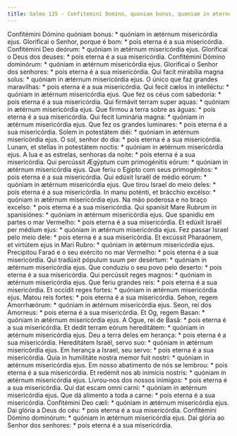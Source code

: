 ```yaml
---
title: Salmo 135 - Confitemini Domino, quoniam bonus, quoniam in æternum
---
```


<div class="grid grid-cols-2 gap-5">
  <span class="text-justify">
    Confitémini Dómino quóniam bonus: * quóniam in ætérnum misericórdia ejus.
  </span>
  <span class="text-justify">
    Glorificai o Senhor, porque é bom: * pois eterna é a sua misericórdia.
  </span>
  <span class="text-justify">
    Confitémini Deo deórum: * quóniam in ætérnum misericórdia ejus.
  </span>
  <span class="text-justify">
    Glorificai o Deus dos deuses: * pois eterna é a sua misericórdia.
  </span>
  <span class="text-justify">
    Confitémini Dómino dominórum: * quóniam in ætérnum misericórdia ejus.
  </span>
  <span class="text-justify">
    Glorificai o Senhor dos senhores: * pois eterna é a sua misericórdia.
  </span>
  <span class="text-justify">
    Qui facit mirabília magna solus: * quóniam in ætérnum misericórdia ejus.
  </span>
  <span class="text-justify">
    O único que faz grandes maravilhas: * pois eterna é a sua misericórdia.
  </span>
  <span class="text-justify">
    Qui fecit cælos in intelléctu: * quóniam in ætérnum misericórdia ejus.
  </span>
  <span class="text-justify">
    Que fez os céus com sabedoria: * pois eterna é a sua misericórdia.
  </span>
  <span class="text-justify">
    Qui firmávit terram super aquas: * quóniam in ætérnum misericórdia ejus.
  </span>
  <span class="text-justify">
    Que firmou a terra sobre as águas: * pois eterna é a sua misericórdia.
  </span>
  <span class="text-justify">
    Qui fecit luminária magna: * quóniam in ætérnum misericórdia ejus.
  </span>
  <span class="text-justify">
    Que fez os grandes luminares: * pois eterna é a sua misericórdia.
  </span>
  <span class="text-justify">
    Solem in potestátem diéi: * quóniam in ætérnum misericórdia ejus.
  </span>
  <span class="text-justify">
    O sol, senhor do dia: * pois eterna é a sua misericórdia.
  </span>
  <span class="text-justify">
    Lunam, et stellas in potestátem noctis: * quóniam in ætérnum misericórdia
    ejus.
  </span>
  <span class="text-justify">
    A lua e as estrelas, senhoras da noite: * pois eterna é a sua misericórdia.
  </span>
  <span class="text-justify">
    Qui percússit Ægýptum cum primogénitis eórum: * quóniam in ætérnum
    misericórdia ejus.
  </span>
  <span class="text-justify">
    Que feriu o Egipto com seus primogénitos: * pois eterna é a sua
    misericórdia.
  </span>
  <span class="text-justify">
    Qui edúxit Israël de médio eórum: * quóniam in ætérnum misericórdia ejus.
  </span>
  <span class="text-justify">
    Que tirou Israel do meio deles: * pois eterna é a sua misericórdia.
  </span>
  <span class="text-justify">
    In manu poténti, et brácchio excélso: * quóniam in ætérnum misericórdia
    ejus.
  </span>
  <span class="text-justify">
    Na mão poderosa e no braço excelso: * pois eterna é a sua misericórdia.
  </span>
  <span class="text-justify">
    Qui spanísit Mare Rubrum in spanisiónes: * quóniam in ætérnum misericórdia
    ejus.
  </span>
  <span class="text-justify">
    Que spanidiu em partes o mar Vermelho: * pois eterna é a sua misericórdia.
  </span>
  <span class="text-justify">
    Et edúxit Israël per médium ejus: * quóniam in ætérnum misericórdia ejus.
  </span>
  <span class="text-justify">
    Fez passar Israel pelo meio dele: * pois eterna é a sua misericórdia.
  </span>
  <span class="text-justify">
    Et excússit Pharaónem, et virtútem ejus in Mari Rubro: * quóniam in ætérnum
    misericórdia ejus.
  </span>
  <span class="text-justify">
    Precipitou Faraó e o seu exército no mar Vermelho: * pois eterna é a sua
    misericórdia.
  </span>
  <span class="text-justify">
    Qui tradúxit pópulum suum per desértum: * quóniam in ætérnum misericórdia
    ejus.
  </span>
  <span class="text-justify">
    Que conduziu o seu povo pelo deserto: * pois eterna é a sua misericórdia.
  </span>
  <span class="text-justify">
    Qui percússit reges magnos: * quóniam in ætérnum misericórdia ejus.
  </span>
  <span class="text-justify">
    Que feriu grandes reis: * pois eterna é a sua misericórdia.
  </span>
  <span class="text-justify">
    Et occídit reges fortes: * quóniam in ætérnum misericórdia ejus.
  </span>
  <span class="text-justify">
    Matou reis fortes: * pois eterna é a sua misericórdia.
  </span>
  <span class="text-justify">
    Sehon, regem Amorrhæórum: * quóniam in ætérnum misericórdia ejus.
  </span>
  <span class="text-justify">
    Seon, rei dos Amorreus: * pois eterna é a sua misericórdia.
  </span>
  <span class="text-justify">
    Et Og, regem Basan: * quóniam in ætérnum misericórdia ejus.
  </span>
  <span class="text-justify">
    A Ogue, rei de Basã: * pois eterna é a sua misericórdia.
  </span>
  <span class="text-justify">
    Et dedit terram eórum hereditátem: * quóniam in ætérnum misericórdia ejus.
  </span>
  <span class="text-justify">
    Deu a terra deles em herança: * pois eterna é a sua misericórdia.
  </span>
  <span class="text-justify">
    Hereditátem Israël, servo suo: * quóniam in ætérnum misericórdia ejus.
  </span>
  <span class="text-justify">
    Em herança a Israel, seu servo: * pois eterna é a sua misericórdia.
  </span>
  <span class="text-justify">
    Quia in humilitáte nostra memor fuit nostri: * quóniam in ætérnum
    misericórdia ejus.
  </span>
  <span class="text-justify">
    Em nosso abatimento de nós se lembrou: * pois eterna é a sua misericórdia.
  </span>
  <span class="text-justify">
    Et redémit nos ab inimícis nostris: * quóniam in ætérnum misericórdia ejus.
  </span>
  <span class="text-justify">
    Livrou-nos dos nossos inimigos: * pois eterna é a sua misericórdia.
  </span>
  <span class="text-justify">
    Qui dat escam omni carni: * quóniam in ætérnum misericórdia ejus.
  </span>
  <span class="text-justify">
    Que dá alimento a toda a carne: * pois eterna é a sua misericórdia.
  </span>
  <span class="text-justify">
    Confitémini Deo cæli: * quóniam in ætérnum misericórdia ejus.
  </span>
  <span class="text-justify">
    Dai glória a Deus do céu: * pois eterna é a sua misericórdia.
  </span>
  <span class="text-justify">
    Confitémini Dómino dominórum: * quóniam in ætérnum misericórdia ejus.
  </span>
  <span class="text-justify">
    Dai glória ao Senhor dos senhores: * pois eterna é a sua misericórdia.
  </span>
</div>
